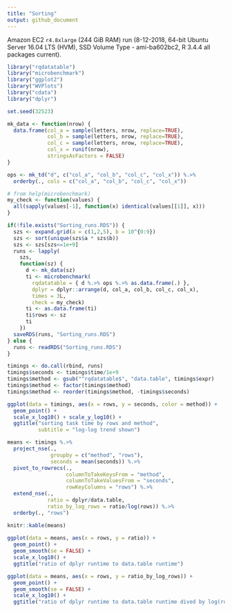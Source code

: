 ```yaml
---
title: "Sorting"
output: github_document
---
```

 
Amazon EC2 `r4.8xlarge` (244 GiB RAM) run (8-12-2018, 64-bit Ubuntu Server 16.04 LTS (HVM), SSD Volume Type - ami-ba602bc2, R 3.4.4 all packages current).

```r
library("rqdatatable")
library("microbenchmark")
library("ggplot2")
library("WVPlots")
library("cdata")
library("dplyr")

set.seed(32523)

mk_data <- function(nrow) {
  data.frame(col_a = sample(letters, nrow, replace=TRUE),
             col_b = sample(letters, nrow, replace=TRUE),
             col_c = sample(letters, nrow, replace=TRUE),
             col_x = runif(nrow),
             stringsAsFactors = FALSE)
}
```


```r
ops <- mk_td("d", c("col_a", "col_b", "col_c", "col_x")) %.>%
  orderby(., cols = c("col_a", "col_b", "col_c", "col_x"))

# from help(microbenchmark)
my_check <- function(values) {
  all(sapply(values[-1], function(x) identical(values[[1]], x)))
}

if(!file.exists("Sorting_runs.RDS")) {
  szs <- expand.grid(a = c(1,2,5), b = 10^{0:9})
  szs <- sort(unique(szs$a * szs$b))
  szs <- szs[szs<=1e+9]
  runs <- lapply(
    szs,
    function(sz) {
      d <- mk_data(sz)
      ti <- microbenchmark(
        rqdatatable = { d %.>% ops %.>% as.data.frame(.) },
        dplyr = dplyr::arrange(d, col_a, col_b, col_c, col_x),
        times = 3L,
        check = my_check)
      ti <- as.data.frame(ti)
      ti$rows <- sz
      ti
    })
  saveRDS(runs, "Sorting_runs.RDS")
} else {
  runs <- readRDS("Sorting_runs.RDS")
}
```

```r
timings <- do.call(rbind, runs)
timings$seconds <- timings$time/1e+9
timings$method <- gsub("^rqdatatable$", "data.table", timings$expr)
timings$method <- factor(timings$method)
timings$method <- reorder(timings$method, -timings$seconds)

ggplot(data = timings, aes(x = rows, y = seconds, color = method)) +
  geom_point() + 
  scale_x_log10() + scale_y_log10() +
  ggtitle("sorting task time by rows and method",
          subtitle = "log-log trend shown")

means <- timings %.>%
  project_nse(., 
              groupby = c("method", "rows"), 
              seconds = mean(seconds)) %.>%
  pivot_to_rowrecs(., 
                   columnToTakeKeysFrom = "method",
                   columnToTakeValuesFrom = "seconds",
                   rowKeyColumns = "rows") %.>%
  extend_nse(., 
             ratio = dplyr/data.table,
             ratio_by_log_rows = ratio/log(rows)) %.>%
  orderby(., "rows")

knitr::kable(means)
  
ggplot(data = means, aes(x = rows, y = ratio)) +
  geom_point() + 
  geom_smooth(se = FALSE) +
  scale_x_log10() + 
  ggtitle("ratio of dplyr runtime to data.table runtime")

ggplot(data = means, aes(x = rows, y = ratio_by_log_rows)) +
  geom_point() + 
  geom_smooth(se = FALSE) +
  scale_x_log10() + 
  ggtitle("ratio of dplyr runtime to data.table runtime dived by log(rows)")
```


